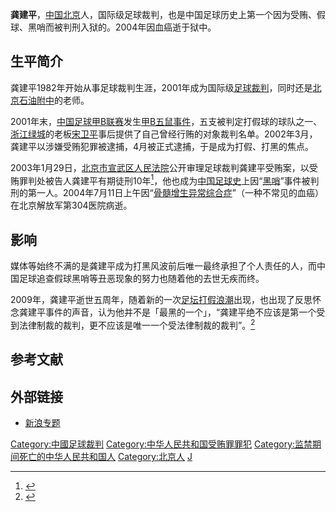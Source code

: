 '''龚建平'''{{BD|1960年|7月12日|2004年|7月11日|catIdx=G龚}}，[[中国|中国]][[北京|北京]]人，国际级足球裁判，也是中国足球历史上第一个因为受贿、假球、黑哨而被判刑入狱的。2004年因血癌逝于狱中。

==生平简介==
龚建平1982年开始从事足球裁判生涯，2001年成为国际级[[足球裁判|足球裁判]]，同时还是[[北京石油附中|北京石油附中]]的老师。

2001年末，[[中国足球甲B联赛|中国足球甲B联赛]]发生[[甲B五鼠事件|甲B五鼠事件]]，五支被判定打假球的球队之一、[[浙江绿城|浙江绿城]]的老板[[宋卫平_(1957年)|宋卫平]]事后提供了自己曾经行贿的对象裁判名单。2002年3月，龚建平以涉嫌受贿犯罪被逮捕，4月被正式逮捕，于是成为打假、打黑的焦点。

2003年1月29日，[[宣武区人民法院|北京市宣武区人民法院]]公开审理足球裁判龚建平受贿案，以受贿罪判处被告人龚建平有期徒刑10年<ref name=f1d>{{Cite book|title=中华人民共和国历史图志 下|last=中共中央党史研究室，中国国家博物馆编著|publisher=上海：[[上海人民出版社|上海人民出版社]]|year=2009.09|isbn=978-7-208-08845-0|pages=639}}</ref>，他也成为[[中国足球史|中国足球史]]上因“[[黑哨|黑哨]]”事件被判刑的第一人。2004年7月11日上午因“[[骨髓增生异常综合征|骨髓增生异常综合症]]”（一种不常见的血癌）在北京解放军第304医院病逝。

==影响==
媒体等始终不满的是龚建平成为打黑风波前后唯一最终承担了个人责任的人，而中国足球追查假球黑哨等丑恶现象的努力也随着他的去世无疾而终。

2009年，龚建平逝世五周年，随着新的一次[[中国足坛反赌风暴|足坛打假浪潮]]出现，也出现了反思怀念龚建平事件的声音，认为他并不是「最黑的一个」，“龚建平绝不应该是第一个受到法律制裁的裁判，更不应该是唯一一个受法律制裁的裁判”。<ref>{{cite news|url=http://sports.sina.com.cn/j/2009-10-22/19054652589.shtml|title=一人不能承受之重|publisher=足球周刊|date=2009-10-22|accessdate=2009-11-08|archive-date=2009-10-25|archive-url=https://web.archive.org/web/20091025150949/http://sports.sina.com.cn/j/2009-10-22/19054652589.shtml|dead-url=no}}</ref>

==参考文献==
{{Reflist}}

==外部链接==
* [http://sports.sina.com.cn/z/gjpqs/ 新浪专题]{{Wayback|url=http://sports.sina.com.cn/z/gjpqs/ |date=20091130051704 }}  

{{DEFAULTSORT:GONG Jianping}}
[[Category:中國足球裁判|Category:中國足球裁判]]
[[Category:中华人民共和国受贿罪罪犯|Category:中华人民共和国受贿罪罪犯]]
[[Category:监禁期间死亡的中华人民共和国人|Category:监禁期间死亡的中华人民共和国人]]
[[Category:北京人|Category:北京人]]
[[Category:龚姓|J]]

{{China-sport-bio-stub}}
